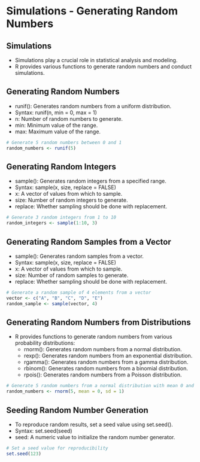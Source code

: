 # Simulations - Generating Random Numbers 

## Simulations
- Simulations play a crucial role in statistical analysis and modeling.
- R provides various functions to generate random numbers and conduct simulations.

## Generating Random Numbers
- runif(): Generates random numbers from a uniform distribution.
- Syntax: runif(n, min = 0, max = 1)
- n: Number of random numbers to generate.
- min: Minimum value of the range.
- max: Maximum value of the range.

```{r}
# Generate 5 random numbers between 0 and 1
random_numbers <- runif(5)
```

## Generating Random Integers
- sample(): Generates random integers from a specified range.
- Syntax: sample(x, size, replace = FALSE)
- x: A vector of values from which to sample.
- size: Number of random integers to generate.
- replace: Whether sampling should be done with replacement.

```{r}
# Generate 3 random integers from 1 to 10
random_integers <- sample(1:10, 3)
```

## Generating Random Samples from a Vector
- sample(): Generates random samples from a vector.
- Syntax: sample(x, size, replace = FALSE)
- x: A vector of values from which to sample.
- size: Number of random samples to generate.
- replace: Whether sampling should be done with replacement.

```{r}
# Generate a random sample of 4 elements from a vector
vector <- c("A", "B", "C", "D", "E")
random_sample <- sample(vector, 4)
```

## Generating Random Numbers from Distributions
- R provides functions to generate random numbers from various probability distributions:
  - rnorm(): Generates random numbers from a normal distribution.
  - rexp(): Generates random numbers from an exponential distribution.
  - rgamma(): Generates random numbers from a gamma distribution.
  - rbinom(): Generates random numbers from a binomial distribution.
  - rpois(): Generates random numbers from a Poisson distribution.
  
```{r}
# Generate 5 random numbers from a normal distribution with mean 0 and standard deviation 1
random_numbers <- rnorm(5, mean = 0, sd = 1)
```

## Seeding Random Number Generation
- To reproduce random results, set a seed value using set.seed().
- Syntax: set.seed(seed)
- seed: A numeric value to initialize the random number generator.

```{r}
# Set a seed value for reproducibility
set.seed(123)
```


